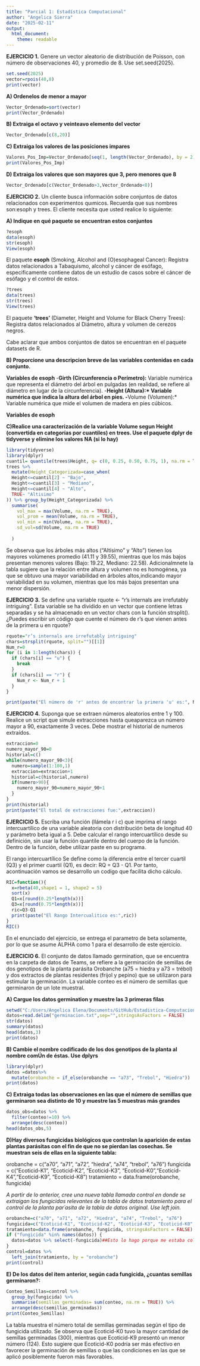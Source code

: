 ```yaml
---
title: "Parcial 1: Estadística Computacional"
author: "Angelica Sierra"
date: "2025-02-11"
output:
  html_document:
    theme: readable
---
```


**EJERCICIO 1.** 
Genere un vector aleatorio de distribución de Poisson, con número de observaciones 40, y promedio de 8. Use set.seed(2025).

```r
set.seed(2025)
vector=rpois(40,8)
print(vector)
```

**A) Ordenelos de menor a mayor**
```r
Vector_Ordenado=sort(vector)
print(Vector_Ordenado)
```
**B) Extraiga el octavo y veinteavo elemento del vector**
```r
Vector_Ordenado[c(8,20)]
```
**C) Extraiga los valores de las posiciones impares**
```r
Valores_Pos_Imp=Vector_Ordenado[seq(1, length(Vector_Ordenado), by = 2)]
print(Valores_Pos_Imp)
```
**D) Extraiga los valores que son mayores que 3, pero menores que 8**
```r
Vector_Ordenado[c(Vector_Ordenado>3,Vector_Ordenado<8)]
```


**EJERCICIO 2.**
Un cliente busca información sobre conjuntos de datos relacionados con experimentos quımicos. Recuerda que sus nombres son:esoph y  trees. El cliente necesita que usted realice lo siguiente:

**A) Indique en qué paquete se encuentran estos conjuntos**

```r
?esoph 
data(esoph)
str(esoph)
View(esoph)
```
El paquete **esoph** (Smoking, Alcohol and (O)esophageal Cancer): Registra datos relacionados a Tabaquismo, alcohol y cáncer de esófago, especificamente contiene datos de un estudio de casos sobre el cáncer de esófago  y el control de estos.  

```r
?trees
data(trees)
str(trees)
View(trees)
```
El paquete **'trees'** (Diameter, Height and Volume for Black Cherry Trees): Registra datos relacionados al Diámetro, altura y volumen de cerezos negros.

Cabe aclarar que ambos conjuntos de datos se  encuentran en el paquete datasets de R. 
 
**B) Proporcione una descripcion breve de las variables contenidas en cada conjunto.**

**Variables de esoph**
-**Girth (Circunferencia o Perímetro):** Variable numérica que representa el diámetro del árbol en pulgadas (en realidad, se refiere al diámetro en lugar de la circunferencia).
-**Height (Altura):* Variable numérica que indica la altura del árbol en pies.
-**Volume (Volumen):* Variable numérica que mide el volumen de madera en pies cúbicos.

**Variables de esoph**

**C)Realice una caracterización de la variable Volume segun Height (convertida en categorías por cuantiles) en trees. Use el paquete dplyr de tidyverse y elimine los valores NA (si lo hay)**
```r
library(tidyverse)
library(dplyr)
cuantil= quantile(trees$Height, q= c(0, 0.25, 0.50, 0.75, 1), na.rm = TRUE)
trees %>% 
  mutate(Height_Categorizada=case_when(
  Height<=cuantil[2] ~ "Bajo",
  Height<=cuantil[3] ~ "Mediano",
  Height<=cuantil[4] ~ "Alto",
  TRUE~ "Altisimo"
)) %>% group_by(Height_Categorizada) %>% 
  summarise(
    vol_max = max(Volume, na.rm = TRUE),
    vol_prom = mean(Volume, na.rm = TRUE),
    vol_min = min(Volume, na.rm = TRUE),
    sd_vol=sd(Volume, na.rm = TRUE)
    
  )
```
Se observa que los árboles más altos ("Altísimo" y "Alto") tienen los mayores volúmenes promedio (41.11 y 39.55), mientras que los más bajos presentan menores valores (Bajo: 19.22, Mediano: 22.58). Adicionalmnete la tabla sugiere que la relación entre altura y volumen no es homogénea, ya que se obtuvo una mayor variabilidad en árboles altos,indicando mayor variabilidad en su volumen, mientras que los más bajos presentan una menor dispersión. 

**EJERCICIO 3.** 
Se define una variable rquote <- "r’s internals are irrefutably intriguing". Esta variable se ha
dividido en un vector que contiene letras separadas y se ha almacenado en un vector chars con la función strsplit(). ¿Puedes escribir un código que cuente el número de r’s que vienen antes de la primera u en rquote?

```r
rquote="r’s internals are irrefutably intriguing"
chars=strsplit(rquote, split="")[[1]]
Num_r=0
for (i in 1:length(chars)) {
  if (chars[i] == "u") {
    break  
  }
  if (chars[i] == "r") {
    Num_r <- Num_r + 1  
  }
}

print(paste("El número de 'r' antes de encontrar la primera 'u' es:", Num_r))
```
**EJERCICIO 4.** 
Suponga que se extraen números aleatorios entre 1 y 100. Realice un script que simule extracciones hasta queaparezca un número mayor a 90, exactamente 3 veces. Debe mostrar el historial de numeros extraídos.

```r
extraccion=0
numero_mayor_90=0
historial=c()
while(numero_mayor_90<3){
  numero=sample(1:100,1)
  extraccion=extraccion+1
  historial=c(historial,numero)
  if(numero>90){
    numero_mayor_90=numero_mayor_90+1
  }
}
print(historial)
print(paste("El total de extracciones fue:",extraccion))
```
**EJERCICIO 5.** 
Escriba una función (llámela r i c) que imprima el rango intercuartílico de una variable aleatoria con distribución beta de longitud 40 y parámetro beta igual a 5. Debe calcular el rango intercuartílico desde su definición, sin usar la función quantile dentro del cuerpo de la función. Dentro de la función, debe utilizar paste en su programa.

El rango intercuartílico Se define como la diferencia entre el tercer cuartil (Q3) y el primer cuartil (Q1), es decir: RQ = Q3 - Q1. Por tanto, acontinuación vamos se desarrollo un codigo que facilita dicho cálculo. 

```r
RIC=function(){
  x=rbeta(40,shape1 = 1, shape2 = 5)
  sort(x)
  Q1=x[round(0.25*length(x))]
  Q3=x[round(0.75*length(x))]
  ric=Q3-Q1
  print(paste("El Rango Intercualitico es:",ric))
}
RIC()
```
En el enunciado del ejercicio, se entrega el parametro de beta solamente, por lo que se asume ALPHA como 1 para el desarrollo de este ejercicio.

**EJERCICIO 6.** 
El conjunto de datos llamado germination, que se encuentra en la carpeta de datos de Teams, se refiere a la germinación de semillas de dos genotipos de la planta parásita Orobanche (a75 = hiedra y a73 = trébol) y dos extractos de plantas residentes (frijol y pepino) que se utilizaron para estimular la germinación. La variable conteo es el número de semillas que germinaron de un lote muestral.

**A) Cargue los datos germination y muestre las 3 primeras filas**

```r
setwd("C:/Users/Angelica Elena/Documents/GitHub/Estadistica-Computacional/Parcial")
datos=read.delim("germinacion.txt",sep="",stringsAsFactors = FALSE)
str(datos)
summary(datos)
head(datos,3)
print(datos)
```

**B) Cambie el nombre codificado de los dos genotipos de la planta al nombre comÚn de éstas. Use dplyrs**

```r
library(dplyr)
datos =datos%>% 
  mutate(orobanche = if_else(orobanche == "a73", "Trebol", "Hiedra"))
print(datos)
```


**C) Extraiga todas las observaciones en las que el número de semillas que germinaron sea distinto de 10 y muestre las 5 muestras más grandes**
```r
datos_obs=datos %>% 
  filter(conteo!=10) %>%
  arrange(desc(conteo))
head(datos_obs,5)
```


**D)Hay diversos fungicidas biológicos que controlan la aparición de estas plantas parásitas con el fin de que no se pierdan las cosechas. Se muestran seis de ellas en la siguiente tabla:**

orobanche = c("a70", "a71", "a72", "hiedra", "a74", "trebol", "a76")
fungicida = c("Ecoticid-K1", "Ecoticid-K2", "Ecoticid-K3", "Ecoticid-K0","Ecoticid-K4","Ecoticid-K9", "Ecoticid-K8")
tratamiento = data.frame(orobanche, fungicida)

*A partir de lo anterior, cree una nueva tabla llamada control en donde se extraigan los fungicidas relevantes de la tabla de datos tratamiento para el control de la planta par´asita de la tabla de datos original. Use left join.*


```r
orobanche=c("a70", "a71", "a72", "Hiedra", "a74", "Trebol", "a76")
fungicida=c("Ecoticid-K1", "Ecoticid-K2", "Ecoticid-K3", "Ecoticid-K0", "Ecoticid-K4", "Ecoticid-K9", "Ecoticid-K8")
tratamiento=data.frame(orobanche, fungicida, stringsAsFactors = FALSE)
if ("fungicida" %in% names(datos)) {
  datos=datos %>% select(-fungicida)##Esto lo hago porque me estaba colocando otra columna de fungicida adicional a la que la estaba ya por defecto tal parece en la tabla.
}
control=datos %>%
  left_join(tratamiento, by = "orobanche")
print(control)
```

**E) De los datos del ítem anterior, según cada fungicida, ¿cuantas semillas germinaron?:**
```r
Conteo_Semillas=control %>%
  group_by(fungicida) %>%
  summarise(semillas_germinadas= sum(conteo, na.rm = TRUE)) %>%
  arrange(desc(semillas_germinadas))
print(Conteo_Semillas)
```

La tabla muestra el número total de semillas germinadas según el tipo de fungicida utilizado. Se observa que Ecoticid-K0 tuvo la mayor cantidad de semillas germinadas (300), mientras que Ecoticid-K9 presentó un menor número (124). Esto sugiere que Ecoticid-K0 podría ser más efectivo en favorecer la germinación de semillas o que las condiciones en las que se aplicó posiblemente fueron más favorables.
